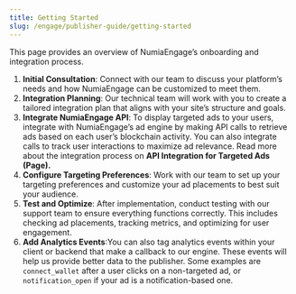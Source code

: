 ```yaml
---
title: Getting Started
slug: /engage/publisher-guide/getting-started
---
```


This page provides an overview of NumiaEngage’s onboarding and integration process. 

1. **Initial Consultation**: Connect with our team to discuss your platform’s needs and how NumiaEngage can be customized to meet them.
2. **Integration Planning**: Our technical team will work with you to create a tailored integration plan that aligns with your site’s structure and goals.
3. **Integrate NumiaEngage API**: To display targeted ads to your users, integrate with NumiaEngage’s ad engine by making API calls to retrieve ads based on each user’s blockchain activity. You can also integrate calls to track user interactions to maximize ad relevance. Read more about the integration process on **API Integration for Targeted Ads (Page).**
4. **Configure Targeting Preferences**: Work with our team to set up your targeting preferences and customize your ad placements to best suit your audience.
5. **Test and Optimize**: After implementation, conduct testing with our support team to ensure everything functions correctly. This includes checking ad placements, tracking metrics, and optimizing for user engagement.
6. **Add Analytics Events**:You can also tag analytics events within your client or backend that make a callback to our engine. These events will help us provide better data to the publisher. Some examples are `connect_wallet` after a user clicks on a non-targeted ad, or `notification_open` if your ad is a notification-based one.